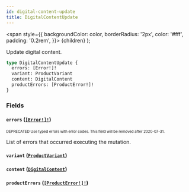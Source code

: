 ```yaml
---
id: digital-content-update
title: DigitalContentUpdate
---
```


<span
style={{
      backgroundColor: color,
      borderRadius: '2px',
      color: '#fff',
      padding: '0.2rem',
    }}>
{children}
</span>
);

Update digital content.

```graphql
type DigitalContentUpdate {
  errors: [Error!]!
  variant: ProductVariant
  content: DigitalContent
  productErrors: [ProductError!]!
}
```

### Fields

#### `errors` ([`[Error!]!`](/api-reference/objects/error.mdx))

<sub><sup><Tag color="#ffba00">DEPRECATED</Tag> Use typed errors with error codes. This field will be removed after 2020-07-31.</sup></sub>

List of errors that occurred executing the mutation.

#### `variant` ([`ProductVariant`](/api-reference/objects/product-variant.mdx))

#### `content` ([`DigitalContent`](/api-reference/objects/digital-content.mdx))

#### `productErrors` ([`[ProductError!]!`](/api-reference/objects/product-error.mdx))
